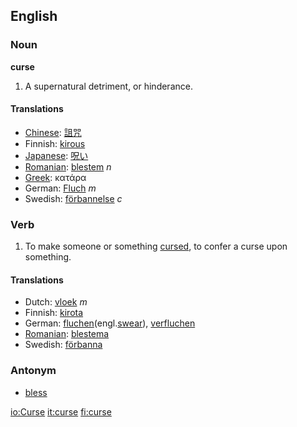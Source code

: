 ==English==
===Noun===
'''curse'''

#A supernatural detriment, or hinderance.

====Translations====
*[[Chinese]]: [[詛咒]]
*Finnish: [[kirous]]
*[[Japanese]]: [[呪い]]
*[[Romanian]]: [[blestem]] ''n''
*[[Greek]]: κατάρα
*German: [[Fluch]] ''m''
*Swedish: [[förbannelse]] ''c''

===Verb===
#To make someone or something [[cursed]], to confer a curse upon something.

====Translations====
*Dutch: [[vloek]] ''m''
*Finnish: [[kirota]]
*German: [[fluchen]](engl.[[swear]]), [[verfluchen]]
*[[Romanian]]: [[blestema]]
*Swedish: [[förbanna]]
===Antonym===
*[[bless]]

[[io:Curse]]
[[it:curse]]
[[fi:curse]]